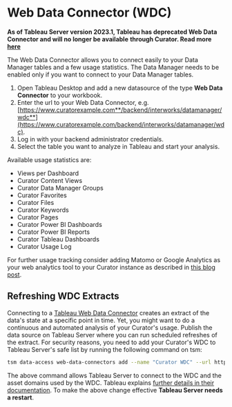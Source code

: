 # Web Data Connector (WDC)

**As of Tableau Server version 2023.1, Tableau has deprecated Web Data Connector and will no longer be available**
**through Curator. Read more**
**[here](https://kb.Tableau.com/articles/Issue/web-data-connectors-deprecated-in-2023-1-release)**

The Web Data Connector allows you to connect easily to your Data Manager tables and a few usage statistics. The Data
Manager needs to be enabled only if you want to connect to your Data Manager tables.

1. Open Tableau Desktop and add a new datasource of the type **Web Data Connector** to your workbook.
2. Enter the url to your Web Data Connector, e.g. [https://www.curatorexample.com**/backend/interworks/datamanager/wdc**](https://www.curatorexample.com/backend/interworks/datamanager/wdc).
3. Log in with your backend administrator credentials.
4. Select the table you want to analyze in Tableau and start your analysis.

Available usage statistics are:

* Views per Dashboard
* Curator Content Views
* Curator Data Manager Groups
* Curator Favorites
* Curator Files
* Curator Keywords
* Curator Pages
* Curator Power BI Dashboards
* Curator Power BI Reports
* Curator Tableau Dashboards
* Curator Usage Log

For further usage tracking consider adding Matomo or Google Analytics as your web analytics tool to your Curator
instance as described in [this blog post](https://interworks.com/blog/morr/2018/07/26/portals-for-tableau-new-feature-spotlight-on-premises-analytics-tracking/).

## Refreshing WDC Extracts

Connecting to a [Tableau Web Data Connector](https://help.tableau.com/current/pro/desktop/en-us/examples_web_data_connector.htm)
creates an extract of the data's state at a specific point in time. Yet, you might want to do a continuous and automated
analysis of your Curator's usage.
Publish the data source on Tableau Server where you can run scheduled refreshes of the extract. For security reasons,
you need to add your Curator's WDC to Tableau Server's safe list by running the following command on tsm:

```bash
tsm data-access web-data-connectors add --name "Curator WDC" --url https://[your-curator-url-here]:443/wdc --secondary https://fonts.googleapis.com/.*,https://use.typekit.net/.*,https://[your-curator-url-here]/.*,https://connectors.tableau.com/.*
```

The above command allows Tableau Server to connect to the WDC and the asset domains used by the WDC. Tableau explains
[further details in their documentation](https://help.tableau.com/current/server/en-us/datasource_wdc.htm). To make the
above change effective **Tableau Server needs a restart**.
